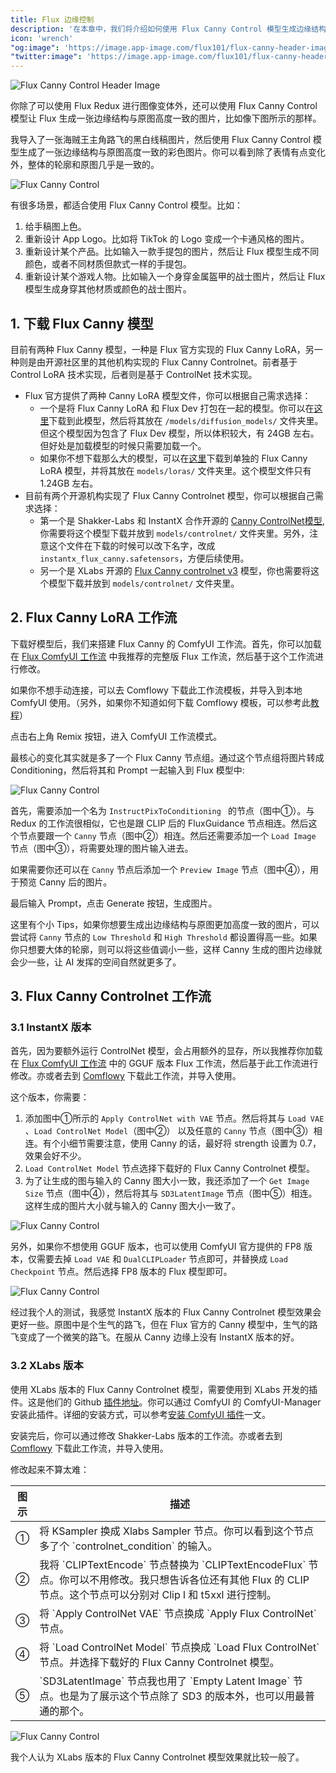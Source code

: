 ```yaml
---
title: Flux 边缘控制
description: '在本章中，我们将介绍如何使用 Flux Canny Control 模型生成边缘结构与原图高度一致的图片。'
icon: 'wrench'
"og:image": 'https://image.app-image.com/flux101/flux-canny-header-image.png'
"twitter:image": 'https://image.app-image.com/flux101/flux-canny-header-image.png'
---
```


<Frame caption="此图由 AI 生成">
  <img
    className="rounded-xl"
    src="/images/intermediate/flux-canny-control/flux-canny-header-image.png"
    alt="Flux Canny Control Header Image"
  />
</Frame>

你除了可以使用 Flux Redux 进行图像变体外，还可以使用 Flux Canny Control 模型让 Flux 生成一张边缘结构与原图高度一致的图片，比如像下图所示的那样。

我导入了一张海贼王主角路飞的黑白线稿图片，然后使用 Flux Canny Control 模型生成了一张边缘结构与原图高度一致的彩色图片。你可以看到除了表情有点变化外，整体的轮廓和原图几乎是一致的。

<Frame>
  <img
    className="rounded-xl"
    src="/images/intermediate/flux-canny-control/flux-canny-control-compare.png"
    alt="Flux Canny Control"
  />
</Frame>

有很多场景，都适合使用 Flux Canny Control 模型。比如：
1. 给手稿图上色。
2. 重新设计 App Logo。比如将 TikTok 的 Logo 变成一个卡通风格的图片。
3. 重新设计某个产品。比如输入一款手提包的图片，然后让 Flux 模型生成不同颜色，或者不同材质但款式一样的手提包。
4. 重新设计某个游戏人物。比如输入一个身穿金属盔甲的战士图片，然后让 Flux 模型生成身穿其他材质或颜色的战士图片。


## 1. 下载 Flux Canny 模型

目前有两种 Flux Canny 模型，一种是 Flux 官方实现的 Flux Canny LoRA，另一种则是由开源社区里的其他机构实现的 Flux Canny Controlnet。前者基于 Control LoRA 技术实现，后者则是基于 ControlNet 技术实现。

* Flux 官方提供了两种 Canny LoRA 模型文件，你可以根据自己需求选择：
  - 一个是将 Flux Canny LoRA 和 Flux Dev 打包在一起的模型。你可以在[这里](https://huggingface.co/black-forest-labs/FLUX.1-Canny-dev/tree/main)下载到此模型，然后将其放在 `/models/diffusion_models/` 文件夹里。但这个模型因为包含了 Flux Dev 模型，所以体积较大，有 24GB 左右。但好处是加载模型的时候只需要加载一个。
  - 如果你不想下载那么大的模型，可以在[这里](https://huggingface.co/black-forest-labs/FLUX.1-Canny-dev-lora/tree/main)下载到单独的 Flux Canny LoRA 模型，并将其放在 `models/loras/` 文件夹里。这个模型文件只有 1.24GB 左右。
* 目前有两个开源机构实现了 Flux Canny Controlnet 模型，你可以根据自己需求选择：
  - 第一个是 Shakker-Labs 和 InstantX 合作开源的 [Canny  ControlNet模型](https://huggingface.co/InstantX/FLUX.1-dev-Controlnet-Canny/blob/main/diffusion_pytorch_model.safetensors),你需要将这个模型下载并放到 `models/controlnet/` 文件夹里。另外，注意这个文件在下载的时候可以改下名字，改成 `instantx_flux_canny.safetensors`，方便后续使用。
  - 另一个是 XLabs 开源的 [Flux Canny controlnet v3](https://huggingface.co/XLabs-AI/flux-controlnet-collections/tree/main) 模型，你也需要将这个模型下载并放到 `models/controlnet/` 文件夹里。

## 2. Flux Canny LoRA 工作流

下载好模型后，我们来搭建 Flux Canny 的 ComfyUI 工作流。首先，你可以加载在 [Flux ComfyUI 工作流](../basics/flux-comfyui-workflow) 中我推荐的完整版 Flux 工作流，然后基于这个工作流进行修改。

如果你不想手动连接，可以去 Comflowy 下载此工作流模板，并导入到本地 ComfyUI 使用。（另外，如果你不知道如何下载 Comflowy 模板，可以参考此[教程](https://intercom.help/comflowy/en/articles/10229083-how-do-i-get-the-workflow-template)）

<Card title="Flux ComfyUI 工作流模板" icon="cloud-arrow-down" href="https://app.comflowy.com/app/5a740d62-46cc-488a-9498-e79886388f69" horizontal>
  点击右上角 Remix 按钮，进入 ComfyUI 工作流模式。
</Card>

最核心的变化其实就是多了一个 Flux Canny 节点组。通过这个节点组将图片转成 Conditioning，然后将其和 Prompt 一起输入到 Flux 模型中:

<Frame>
  <img
    className="rounded-xl"
    src="/images/intermediate/flux-canny-control/flux-canny-control-workflow.jpeg"
    alt="Flux Canny Control"
  />
</Frame>

首先，需要添加一个名为 `InstructPixToConditioning ` 的节点（图中①）。与 Redux 的工作流很相似，它也是跟 CLIP 后的 FluxGuidance 节点相连。然后这个节点要跟一个 `Canny` 节点（图中②）相连。然后还需要添加一个 `Load Image` 节点（图中③），将需要处理的图片输入进去。

如果需要你还可以在 `Canny` 节点后添加一个 `Preview Image` 节点（图中④），用于预览 Canny 后的图片。

最后输入 Prompt，点击 Generate 按钮，生成图片。

这里有个小 Tips，如果你想要生成出边缘结构与原图更加高度一致的图片，可以尝试将 `Canny` 节点的 `Low Threshold` 和 `High Threshold` 都设置得高一些。如果你只想要大体的轮廓，则可以将这些值调小一些，这样 Canny 生成的图片边缘就会少一些，让 AI 发挥的空间自然就更多了。

## 3. Flux Canny Controlnet 工作流

### 3.1 InstantX 版本

首先，因为要额外运行 ControlNet 模型，会占用额外的显存，所以我推荐你加载在 [Flux ComfyUI 工作流](../basics/flux-comfyui-workflow) 中的 GGUF 版本 Flux 工作流，然后基于此工作流进行修改。亦或者去到 [Comflowy](https://app.comflowy.com/app/s-flux-dev-gguf-workflow-db9bd4) 下载此工作流，并导入使用。

这个版本，你需要：

1. 添加图中①所示的 `Apply ControlNet with VAE` 节点。然后将其与 `Load VAE` 、`Load ControlNet Model`（图中②） 以及任意的 `Canny` 节点（图中③）相连。有个小细节需要注意，使用 Canny 的话，最好将 strength 设置为 0.7，效果会好不少。
2. `Load ControlNet Model` 节点选择下载好的 Flux Canny Controlnet 模型。
3. 为了让生成的图与输入的 Canny 图大小一致，我还添加了一个 `Get Image Size` 节点（图中④），然后将其与 `SD3LatentImage` 节点（图中⑤）相连。这样生成的图片大小就与输入的 Canny 图大小一致了。

<Frame>
  <img
    className="rounded-xl"
    src="/images/intermediate/flux-canny-control/flux-canny-control-shakker-workflow.png"
    alt="Flux Canny Control"
  />
</Frame>

另外，如果你不想使用 GGUF 版本，也可以使用 ComfyUI 官方提供的 FP8 版本，仅需要去掉 `Load VAE` 和 `DualCLIPLoader` 节点即可，并替换成 `Load Checkpoint` 节点。然后选择 FP8 版本的 Flux 模型即可。

<Frame>
  <img
    className="rounded-xl"
    src="/images/intermediate/flux-canny-control/flux-canny-control-fp8-workflow.png"
    alt="Flux Canny Control"
  />
</Frame>

经过我个人的测试，我感觉 InstantX 版本的 Flux Canny Controlnet 模型效果会更好一些。原图中是个生气的路飞，但在 Flux 官方的 Canny 模型中，生气的路飞变成了一个微笑的路飞。在服从 Canny 边缘上没有 InstantX 版本的好。


### 3.2 XLabs 版本

使用 XLabs 版本的 Flux Canny Controlnet 模型，需要使用到 XLabs 开发的插件。这是他们的 Github [插件地址](https://github.com/XLabs-AI/x-flux-comfyui)。你可以通过 ComfyUI 的 ComfyUI-Manager 安装此插件。详细的安装方式，可以参考[安装 ComfyUI 插件](https://comflowy.com/advanced/how-to-install-comfyui-extension)一文。

安装完后，你可以通过修改 Shakker-Labs 版本的工作流。亦或者去到 [Comflowy](https://app.comflowy.com/app/s-flux-dev-gguf-workflow-db9bd4) 下载此工作流，并导入使用。

修改起来不算太难：

<table>
  <thead>
    <tr>
      <th width="5%">图示</th>
      <th>描述</th>
    </tr>
  </thead>
  <tbody>
    <tr>
      <td>①</td>
      <td>将 KSampler 换成 Xlabs Sampler 节点。你可以看到这个节点多了个 `controlnet_condition` 的输入。</td>
    </tr>
    <tr>
      <td>②</td>
      <td>我将 `CLIPTextEncode` 节点替换为 `CLIPTextEncodeFlux` 节点。你可以不用修改。我只想告诉各位还有其他 Flux 的 CLIP 节点。这个节点可以分别对 Clip l 和 t5xxl 进行控制。</td>
    </tr>
    <tr>
      <td>③</td>
      <td>将 `Apply ControlNet VAE` 节点换成 `Apply Flux ControlNet` 节点。</td>
    </tr>
    <tr>
      <td>④</td>
      <td>将 `Load ControlNet Model` 节点换成 `Load Flux ControlNet` 节点。并选择下载好的 Flux Canny Controlnet 模型。</td>
    </tr>
    <tr>
      <td>⑤</td>
      <td>`SD3LatentImage` 节点我也用了 `Empty Latent Image` 节点。也是为了展示这个节点除了 SD3 的版本外，也可以用最普通的那个。</td>
    </tr>
  </tbody>
</table>

<Frame>
  <img
    className="rounded-xl"
    src="/images/intermediate/flux-canny-control/flux-canny-control-xlabs-workflow.png"
    alt="Flux Canny Control"
  />
</Frame>

我个人认为 XLabs 版本的 Flux Canny Controlnet 模型效果就比较一般了。